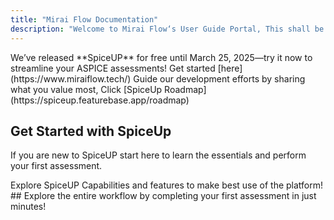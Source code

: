 ```yaml
---
title: "Mirai Flow Documentation"
description: "Welcome to Mirai Flow‘s User Guide Portal, This shall be our one-stop destination for all the information you need to make the most of our products! We are thrilled to have you here and are committed to providing you with the resources necessary for a seamless experience."
---
```


<Tip>
  We’ve released **SpiceUP** for free until March 25, 2025—try it now to streamline your ASPICE assessments! Get started [here](https://www.miraiflow.tech/)
</Tip>

<Info>
  Guide our development efforts by sharing what you value most, Click [SpiceUp Roadmap](https://spiceup.featurebase.app/roadmap)
</Info>

## Get Started with SpiceUp

If you are new to SpiceUP start here to learn the essentials and perform your first assessment.

<CardGroup cols={1}>
  <Card title="Intro to SpiceUP" icon="bolt-lightning" href="https://miraiflow.mintlify.app/spiceupintro">
    Explore SpiceUP Capabilities and features to make best use of the platform!
  </Card>

  <Card title="Quickstart" icon="circle-play" href="https://miraiflow.mintlify.app/quickstartguide">
    ## Explore the entire workflow by completing your first assessment in just minutes!
  </Card>
</CardGroup>
